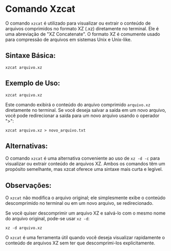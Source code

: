 # Comando Xzcat

O comando `xzcat` é utilizado para visualizar ou extrair o conteúdo de arquivos comprimidos no formato XZ (.xz) diretamente no terminal. Ele é uma abreviação de "XZ Concatenate". O formato XZ é comumente usado para compressão de arquivos em sistemas Unix e Unix-like.

## Sintaxe Básica:

`xzcat arquivo.xz`

## Exemplo de Uso:

`xzcat arquivo.xz`

Este comando exibirá o conteúdo do arquivo comprimido `arquivo.xz` diretamente no terminal. Se você deseja salvar a saída em um novo arquivo, você pode redirecionar a saída para um novo arquivo usando o operador ">":

`xzcat arquivo.xz > novo_arquivo.txt`

## Alternativas:

O comando `xzcat` é uma alternativa conveniente ao uso de `xz -d -c` para visualizar ou extrair conteúdo de arquivos XZ. Ambos os comandos têm um propósito semelhante, mas xzcat oferece uma sintaxe mais curta e legível.

## Observações:

O `xzcat` não modifica o arquivo original; ele simplesmente exibe o conteúdo descomprimido no terminal ou em um novo arquivo, se redirecionado.

Se você quiser descomprimir um arquivo XZ e salvá-lo com o mesmo nome do arquivo original, pode-se usar `xz -d`:

`xz -d arquivo.xz`

O `xzcat` é uma ferramenta útil quando você deseja visualizar rapidamente o conteúdo de arquivos XZ sem ter que descomprimi-los explicitamente.